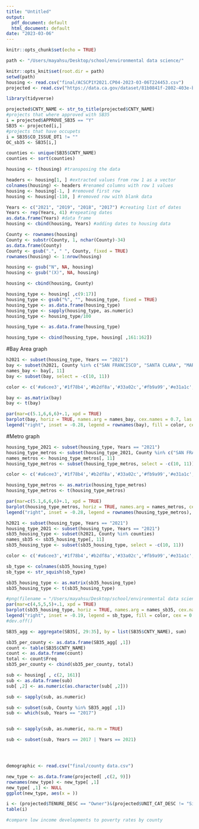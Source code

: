 ```yaml
---
title: "Untitled"
output:
  pdf_document: default
  html_document: default
date: "2023-03-06"
---
```


```r
knitr::opts_chunk$set(echo = TRUE)

path <- "/Users/mayahsu/Desktop/school/environmental data science/"

knitr::opts_knit$set(root.dir = path)
setwd(path)
housing <- read.csv("final/ACSCP1Y2021.CP04-2023-03-06T224453.csv")
projected <- read.csv("https://data.ca.gov/dataset/81b0841f-2802-403e-b48e-2ef4b751f77c/resource/fe505d9b-8c36-42ba-ba30-08bc4f34e022/download/table-a2-annual-building-activity-report-summary-new-construction-entitled-permits-and-completed.csv")

library(tidyverse)
```

```r
projected$CNTY_NAME <- str_to_title(projected$CNTY_NAME)
#projects that where approved with SB35
i = projected$APPROVE_SB35 == "Y"
SB35 <- projected[i,]
#projects that have occupets 
i = SB35$CO_ISSUE_DT1 != ""
OC_sb35 <- SB35[i,]
```

```r
counties <- unique(SB35$CNTY_NAME)
counties <- sort(counties)
```

```r
housing <- t(housing) #transposing the data

headers <- housing[1, ] #extracted values from row 1 as a vector 
colnames(housing) <- headers #renamed columns with row 1 values
housing <- housing[-1, ] #removed first row
housing <- housing[-110, ] #removed row with blank data
```

```r
Years <- c("2021", "2019", "2018", "2017") #creating list of dates
Years <- rep(Years, 41) #repeating dates
as.data.frame(Years) #data frame
housing <- cbind(housing, Years) #adding dates to housing data
```

```r
County <- rownames(housing)
County <- substr(County, 1, nchar(County)-34)
as.data.frame(County)
County <- gsub(".", " ", County, fixed = TRUE)
rownames(housing) <- 1:nrow(housing)

housing <- gsub("N", NA, housing)
housing <- gsub("(X)", NA, housing)

housing <- cbind(housing, County)
```

```r
housing_type <- housing[ ,c(9:17)]
housing_type <- gsub("%", "", housing_type, fixed = TRUE)
housing_type <- as.data.frame(housing_type)
housing_type <- sapply(housing_type, as.numeric)
housing_type <- housing_type/100

housing_type <- as.data.frame(housing_type)

housing_type <- cbind(housing_type, housing[ ,161:162])
```

#Bay Area graph
```r
h2021 <- subset(housing_type, Years == "2021")
bay <- subset(h2021, County %in% c("SAN FRANCISCO", "SANTA CLARA", "MARIN", "ALAMEDA", "SOLANO", "CONTRA COSTA", "NAPA", "SONOMA", "SAN MATEO"))
names_bay <- bay[, 11]
bay <- subset(bay, select = -c(10, 11))

color <- c('#a6cee3','#1f78b4','#b2df8a','#33a02c','#fb9a99','#e31a1c','#fdbf6f','#ff7f00','#cab2d6')

bay <- as.matrix(bay)
bay <- t(bay)

par(mar=c(5.1,6,6,6)+.1, xpd = TRUE)
barplot(bay, horiz = TRUE, names.arg = names_bay, cex.names = 0.7, las = 1, col = color, main = "Housing Type by County in the Bay Area", xlab = "Proportion")
legend("right", inset = -0.28, legend = rownames(bay), fill = color, cex = 0.5, title = "Housing Type")
```

#Metro graph
```r
housing_type_2021 <- subset(housing_type, Years == "2021")
housing_type_metros <- subset(housing_type_2021, County %in% c("SAN FRANCISCO", "LOS ANGELES", "SAN DIEGO", "SACRAMENTO"))
names_metros <- housing_type_metros[, 11]
housing_type_metros <- subset(housing_type_metros, select = -c(10, 11))

color <- c('#a6cee3','#1f78b4','#b2df8a','#33a02c','#fb9a99','#e31a1c','#fdbf6f','#ff7f00','#cab2d6')

housing_type_metros <- as.matrix(housing_type_metros)
housing_type_metros <- t(housing_type_metros)

par(mar=c(5.1,6,6,6)+.1, xpd = TRUE)
barplot(housing_type_metros, horiz = TRUE, names.arg = names_metros, cex.names = 0.7, las = 1, col = color, main = "Housing Type by County", xlab = "Proportion")
legend("right", inset = -0.28, legend = rownames(housing_type_metros), fill = color, cex = 0.5, title = "Housing Type")
```

```r
h2021 <- subset(housing_type, Years == "2021")
housing_type_2021 <- subset(housing_type, Years == "2021")
sb35_housing_type <- subset(h2021, County %in% counties)
names_sb35 <- sb35_housing_type[, 11]
sb35_housing_type <- subset(sb35_housing_type, select = -c(10, 11))

color <- c('#a6cee3','#1f78b4','#b2df8a','#33a02c','#fb9a99','#e31a1c','#fdbf6f','#ff7f00','#cab2d6')

sb_type <- colnames(sb35_housing_type)
sb_type <- str_squish(sb_type)

sb35_housing_type <- as.matrix(sb35_housing_type)
sb35_housing_type <- t(sb35_housing_type)

#png(filename = "/Users/mayahsu/Desktop/school/environmental data science/final/Current Housing Data", width = 5, height = 5, units = "in", res = 300)
par(mar=c(4,5,5,5)+.1, xpd = TRUE)
barplot(sb35_housing_type, horiz = TRUE, names.arg = names_sb35, cex.names = 0.4, las = 1, col = color, main = "Housing Type in Counties With\nApproved SB35 Projects", xlab = "Proportion", cex.axis = 0.5, width = 1, cex.lab = 0.7, xlim = c(0,1), ylim = c(0, 32))
legend("right", inset = -0.19, legend = sb_type, fill = color, cex = 0.5, title = "Housing Type")
#dev.off()
```


```r
SB35_agg <- aggregate(SB35[, 29:35], by = list(SB35$CNTY_NAME), sum)

sb35_per_county <- as.data.frame(SB35_agg[ ,1])
count <- table(SB35$CNTY_NAME)
count <- as.data.frame(count)
total <- count$Freq
sb35_per_county <- cbind(sb35_per_county, total)

sub <- housing[ , c(2, 161)]
sub <- as.data.frame(sub)
sub[ ,2] <- as.numeric(as.character(sub[ ,2]))

sub <- sapply(sub, as.numeric)

sub <- subset(sub, County %in% SB35_agg[ ,1])
sub <- which(sub, Years == "2017")


sub <- sapply(sub, as.numeric, na.rm = TRUE)

sub <- subset(sub, Years == 2017 | Years == 2021)




demographic <- read.csv("final/county data.csv")

```

```r
new_type <- as.data.frame(projected[ ,c(2, 9)])
rownames(new_type) <- new_type[ ,1]
new_type[ ,1] <- NULL
ggplot(new_type, aes(x = ))
```

```r
i <- (projected$TENURE_DESC == "Owner")&(projected$UNIT_CAT_DESC != "Single-Family Detached Unit")
table(i)

#compare low income developments to poverty rates by county
```

```r

```
